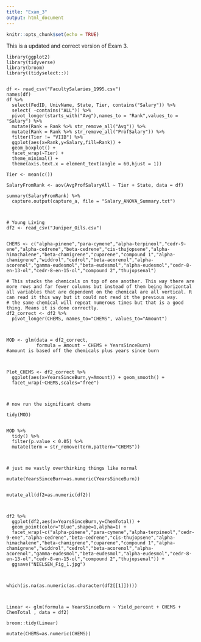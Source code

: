 ```yaml
---
title: "Exam_3"
output: html_document
---
```


```r
knitr::opts_chunk$set(echo = TRUE)
```

This is a updated and correct version of Exam 3.

```Exam
library(ggplot2)
library(tidyverse)
library(broom)
library((tidyselect::))


df <- read_csv("FacultySalaries_1995.csv")
names(df)
df %>%
  select(FedID, UnivName, State, Tier, contains("Salary")) %>%
  select( -contains("ALL")) %>%
  pivot_longer(starts_with("Avg"),names_to = "Rank",values_to = "Salary") %>%
  mutate(Rank = Rank %>% str_remove_all("Avg")) %>%
  mutate(Rank = Rank %>% str_remove_all("ProfSalary")) %>%
  filter(Tier != "VIIB") %>%
  ggplot(aes(x=Rank,y=Salary,fill=Rank)) +
  geom_boxplot() +
  facet_wrap(~Tier) +
  theme_minimal() +
  theme(axis.text.x = element_text(angle = 60,hjust = 1))

Tier <- mean(c())

SalaryFromRank <- aov(AvgProfSalaryAll ~ Tier + State, data = df)

summary(SalaryFromRank) %>%
  capture.output(capture_a, file = "Salary_ANOVA_Summary.txt")



# Young Living
df2 <- read_csv("Juniper_Oils.csv")


CHEMS <- c("alpha-pinene","para-cymene","alpha-terpineol","cedr-9-ene","alpha-cedrene","beta-cedrene","cis-thujopsene","alpha-himachalene","beta-chamigrene","cuparene","compound 1","alpha-chamigrene","widdrol","cedrol","beta-acorenol","alpha-acorenol","gamma-eudesmol","beta-eudesmol","alpha-eudesmol","cedr-8-en-13-ol","cedr-8-en-15-ol","compound 2","thujopsenal")

# This stacks the chemicals on top of one another. This way there are more rows and far fewer columns but instead of them being horizontal all variables that are dependent on the chemical are all vertical. R can read it this way but it could not read it the previous way.
# the same chemical will repeat numerous times but that is a good thing. Means it is done correctly.
df2_correct <- df2 %>%
  pivot_longer(CHEMS, names_to="CHEMS", values_to="Amount")



MOD <- glm(data = df2_correct,
           formula = Amount ~ CHEMS + YearsSinceBurn)
#amount is based off the chemicals plus years since burn



Plot_CHEMS <- df2_correct %>%
  ggplot(aes(x=YearsSinceBurn,y=Amount)) + geom_smooth() +
  facet_wrap(~CHEMS,scales="free")



# now run the significant chems 

tidy(MOD)


MOD %>%
  tidy() %>%
  filter(p.value < 0.05) %>%
  mutate(term = str_remove(term,pattern="CHEMS"))



# just me vastly overthinking things like normal

mutate(YearsSinceBurn=as.numeric(YearsSinceBurn))


mutate_all(df2=as.numeric(df2))



df2 %>%
  ggplot(df2,aes(x=YearsSinceBurn,y=ChemTotal)) +
  geom_point(color="Blue",shape=1,alpha=1) +
  facet_wrap(~c("alpha-pinene","para-cymene","alpha-terpineol","cedr-9-ene","alpha-cedrene","beta-cedrene","cis-thujopsene","alpha-himachalene","beta-chamigrene","cuparene","compound 1","alpha-chamigrene","widdrol","cedrol","beta-acorenol","alpha-acorenol","gamma-eudesmol","beta-eudesmol","alpha-eudesmol","cedr-8-en-13-ol","cedr-8-en-15-ol","compound 2","thujopsenal")) +
  ggsave("NIELSEN_Fig_1.jpg")



which(is.na(as.numeric(as.character(df2[[1]]))))



Linear <- glm(formula = YearsSinceBurn ~ Yield_percent + CHEMS + ChemTotal , data = df2)

broom::tidy(Linear)

mutate(CHEMS=as.numeric(CHEMS))















```


